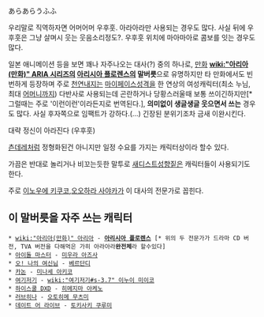 あらあらうふふ

우리말로 직역하자면 어머어머 우후훗. 아라아라만 사용되는 경우도 많다. 사실 뒤에 우후훗은 그냥 살며시 웃는 웃음소리정도?. 우후훗 위치에 마아마아로 콤보를 잇는 경우도 많다.

일본 애니메이션 등을 보면 꽤나 자주나오는 대사(?) 중의 하나로, [[만화]] '''[[wiki:"아리아(만화)" ARIA 시리즈]]의 [[아리시아 플로렌스]]의 말버릇'''으로 유명하지만 타 만화에서도 빈번하게 등장하며 주로 [[천연]]내지는 [[마이페이스]]성격을 한 연상의 여성캐릭터(최소 누님, 최대 [[어머니]]까지) 다반사로 사용되는데 곤란하거나 당황스러울때 보통 쓰이긴하지만[* 그럴때는 주로 '이런이런'이라든지로 번역된다.], '''의미없이 생글생글 웃으면서 쓰는''' 경우도 많다. 사실 후자쪽으로 임팩트가 강하다.(…) 긴장된 분위기조차 금새 이완시킨다. 

{{{#!HTML
<iframe width="420" height="315" src="http://www.youtube.com/embed/AcWokC58o8Q" frameborder="0" allowfullscreen></iframe>
}}}
대략 정신이 아라진다 (우후훗)

[[츤데레]]처럼 정형화된건 아니지만 일정 수요를 가지는 캐릭터상이라 할수 있다. 

가끔은 반대로 놀리거나 비꼬는듯한 말투로 [[새디스트]]성향짙은 캐릭터들이 사용되기도 한다. 

주로 [[이노우에 키쿠코]],[[오오하라 사야카]]가 이 대사의 전문가로 꼽힌다.
== 이 말버릇을 자주 쓰는 캐릭터 ==
 * [[wiki:"아리아(만화)" 아리아]] - '''[[아리시아 플로렌스]]''' [* 위의 두 전문가가 드라마 CD 버전, TVA 버전을 다해먹은 가히 아라아라'''완전체'''라 할수있다]
 * [[아이돌 마스터]] - [[미우라 아즈사]]
 * [[오! 나의 여신님]] - [[베르단디]]
 * [[카논]] - [[미나세 아키코]]
 * [[여기저기]] - [[wiki:"여기저기#s-3.7" 이누이 미이코]]
 * [[하이스쿨 DXD]] - [[히메지마 아케노]]
 * [[러브히나]] - [[오토히메 무츠미]]
 * [[데이트 어 라이브]] - [[토키사키 쿠루미]]

